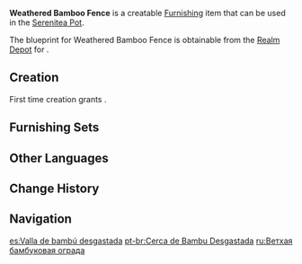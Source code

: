 {{Furnishing Infobox
|id             = 374101
|image          = Item Weathered Bamboo Fence.png
|category       = Outdoor Furnishing
|subcategory    = Fence
|quality        = 2
|adeptal_energy = 30
|load           = 35
|reduced_load   = 24
|description    = A short bamboo fence that is often seen around [[Dihua Marsh]].<br />Bamboo rafts are a key method of transporting goods within Liyue's borders, and the traffic of such rafts up and down the [[Bishui River]] is a practice that has persisted for a long time indeed. Rafts that are nearing the end of their lifespan will be broken down and repurposed as fences of this kind. Waste not, want not.
|blueprint      = Realm Depot
}}
'''Weathered Bamboo Fence''' is a creatable [[Furnishing]] item that can be used in the [[Serenitea Pot]].

The blueprint for Weathered Bamboo Fence is obtainable from the [[Realm Depot]] for {{Item|Realm Currency|24|x=80}}.

==Creation==
First time creation grants {{Item|Trust|24|x=30}}.
{{Recipe
|type = Creation
|time = 12h
|Bamboo Segment = 4
|sort = Bamboo Segment
}}

==Furnishing Sets==
{{Craft Usage}}

==Other Languages==
{{Other Languages
|en      = Weathered Bamboo Fence
|zhs     = 饱经风雨的竹制围篱
|zhs_rm  = Bǎojīng Fēngyǔ de Zhúzhì Wéilí
|zht     = 飽經風雨的竹製圍籬
|zht_rm  = Bǎojīng Fēngyǔ de Zhúzhì Wéilí
|zh_tl   = 
|ja      = 長い年月を経た竹の柵
|ja_rm   = Nagai Toshitsuki wo Heta Take no Saku{{Assumed}}
|ja_tl   = 
|ko      = 풍파를 겪은 대나무 울타리
|ko_rm   = Pungpareul Gyeokkeun Daenamu Ultari
|ko_tl   = Bamboo Fence Which Suffered Hardships
|es      = Valla de bambú desgastada
|es_tl   = 
|fr      = Clôture en bambou usagé
|fr_tl   = Worn Bamboo Fence
|ru      = Ветхая бамбуковая ограда
|ru_tl   = Old Bamboo Fence
|th      = รั้วไม้ไผ่ทนสภาพอากาศ
|th_rm   = 
|th_tl   = 
|vi      = Hàng Rào Trúc Sờn Cũ
|vi_tl   = 
|de      = Verwitterter Bambuszaun
|de_tl   = Weathered Bamboo Fence
|id      = Pagar Bambu Lapuk
|id_tl   = Weathered Bamboo Fence
|pt      = Cerca de Bambu Desgastada
|pt_tl   = 
}}

==Change History==
{{Change History|1.5}}

==Navigation==
{{Furnishing Navbox|exterior}}

[[es:Valla de bambú desgastada]]
[[pt-br:Cerca de Bambu Desgastada]]
[[ru:Ветхая бамбуковая ограда]]